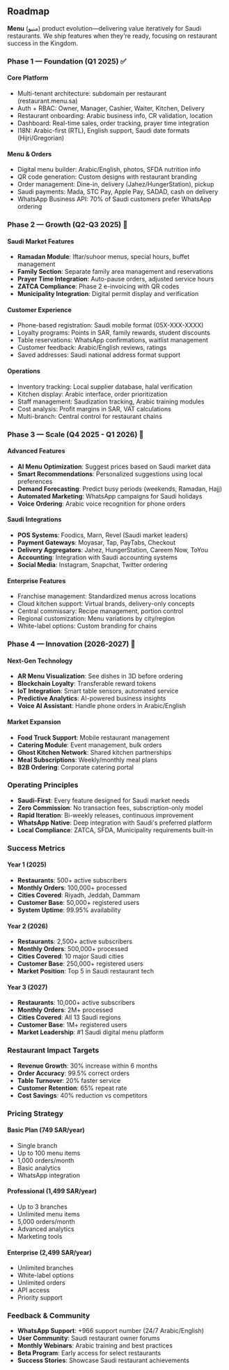 ## Roadmap

**Menu** (منيو) product evolution—delivering value iteratively for Saudi restaurants. We ship features when they're ready, focusing on restaurant success in the Kingdom.

### Phase 1 — Foundation (Q1 2025) ✅

#### Core Platform
- Multi-tenant architecture: subdomain per restaurant (restaurant.menu.sa)
- Auth + RBAC: Owner, Manager, Cashier, Waiter, Kitchen, Delivery
- Restaurant onboarding: Arabic business info, CR validation, location
- Dashboard: Real-time sales, order tracking, prayer time integration
- I18N: Arabic-first (RTL), English support, Saudi date formats (Hijri/Gregorian)

#### Menu & Orders
- Digital menu builder: Arabic/English, photos, SFDA nutrition info
- QR code generation: Custom designs with restaurant branding
- Order management: Dine-in, delivery (Jahez/HungerStation), pickup
- Saudi payments: Mada, STC Pay, Apple Pay, SADAD, cash on delivery
- WhatsApp Business API: 70% of Saudi customers prefer WhatsApp ordering

### Phase 2 — Growth (Q2-Q3 2025) 🚧

#### Saudi Market Features
- **Ramadan Module**: Iftar/suhoor menus, special hours, buffet management
- **Family Section**: Separate family area management and reservations
- **Prayer Time Integration**: Auto-pause orders, adjusted service hours
- **ZATCA Compliance**: Phase 2 e-invoicing with QR codes
- **Municipality Integration**: Digital permit display and verification

#### Customer Experience
- Phone-based registration: Saudi mobile format (05X-XXX-XXXX)
- Loyalty programs: Points in SAR, family rewards, student discounts
- Table reservations: WhatsApp confirmations, waitlist management
- Customer feedback: Arabic/English reviews, ratings
- Saved addresses: Saudi national address format support

#### Operations
- Inventory tracking: Local supplier database, halal verification
- Kitchen display: Arabic interface, order prioritization
- Staff management: Saudization tracking, Arabic training modules
- Cost analysis: Profit margins in SAR, VAT calculations
- Multi-branch: Central control for restaurant chains

### Phase 3 — Scale (Q4 2025 - Q1 2026) 🎯

#### Advanced Features
- **AI Menu Optimization**: Suggest prices based on Saudi market data
- **Smart Recommendations**: Personalized suggestions using local preferences
- **Demand Forecasting**: Predict busy periods (weekends, Ramadan, Hajj)
- **Automated Marketing**: WhatsApp campaigns for Saudi holidays
- **Voice Ordering**: Arabic voice recognition for phone orders

#### Saudi Integrations
- **POS Systems**: Foodics, Marn, Revel (Saudi market leaders)
- **Payment Gateways**: Moyasar, Tap, PayTabs, Checkout
- **Delivery Aggregators**: Jahez, HungerStation, Careem Now, ToYou
- **Accounting**: Integration with Saudi accounting systems
- **Social Media**: Instagram, Snapchat, Twitter ordering

#### Enterprise Features
- Franchise management: Standardized menus across locations
- Cloud kitchen support: Virtual brands, delivery-only concepts
- Central commissary: Recipe management, portion control
- Regional customization: Menu variations by city/region
- White-label options: Custom branding for chains

### Phase 4 — Innovation (2026-2027) 🚀

#### Next-Gen Technology
- **AR Menu Visualization**: See dishes in 3D before ordering
- **Blockchain Loyalty**: Transferable reward tokens
- **IoT Integration**: Smart table sensors, automated service
- **Predictive Analytics**: AI-powered business insights
- **Voice AI Assistant**: Handle phone orders in Arabic/English

#### Market Expansion
- **Food Truck Support**: Mobile restaurant management
- **Catering Module**: Event management, bulk orders
- **Ghost Kitchen Network**: Shared kitchen partnerships
- **Meal Subscriptions**: Weekly/monthly meal plans
- **B2B Ordering**: Corporate catering portal

### Operating Principles

- **Saudi-First**: Every feature designed for Saudi market needs
- **Zero Commission**: No transaction fees, subscription-only model
- **Rapid Iteration**: Bi-weekly releases, continuous improvement
- **WhatsApp Native**: Deep integration with Saudi's preferred platform
- **Local Compliance**: ZATCA, SFDA, Municipality requirements built-in

### Success Metrics

#### Year 1 (2025)
- **Restaurants**: 500+ active subscribers
- **Monthly Orders**: 100,000+ processed
- **Cities Covered**: Riyadh, Jeddah, Dammam
- **Customer Base**: 50,000+ registered users
- **System Uptime**: 99.95% availability

#### Year 2 (2026)
- **Restaurants**: 2,500+ active subscribers
- **Monthly Orders**: 500,000+ processed
- **Cities Covered**: 10 major Saudi cities
- **Customer Base**: 250,000+ registered users
- **Market Position**: Top 5 in Saudi restaurant tech

#### Year 3 (2027)
- **Restaurants**: 10,000+ active subscribers
- **Monthly Orders**: 2M+ processed
- **Cities Covered**: All 13 Saudi regions
- **Customer Base**: 1M+ registered users
- **Market Leadership**: #1 Saudi digital menu platform

### Restaurant Impact Targets

- **Revenue Growth**: 30% increase within 6 months
- **Order Accuracy**: 99.5% correct orders
- **Table Turnover**: 20% faster service
- **Customer Retention**: 65% repeat rate
- **Cost Savings**: 40% reduction vs competitors

### Pricing Strategy

#### Basic Plan (749 SAR/year)
- Single branch
- Up to 100 menu items
- 1,000 orders/month
- Basic analytics
- WhatsApp integration

#### Professional (1,499 SAR/year)
- Up to 3 branches
- Unlimited menu items
- 5,000 orders/month
- Advanced analytics
- Marketing tools

#### Enterprise (2,499 SAR/year)
- Unlimited branches
- White-label options
- Unlimited orders
- API access
- Priority support

### Feedback & Community

- **WhatsApp Support**: +966 support number (24/7 Arabic/English)
- **User Community**: Saudi restaurant owner forums
- **Monthly Webinars**: Arabic training and best practices
- **Beta Program**: Early access for select restaurants
- **Success Stories**: Showcase Saudi restaurant achievements